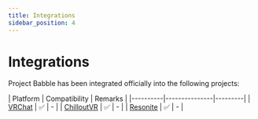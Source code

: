 ```yaml
---
title: Integrations
sidebar_position: 4
---
```


# Integrations
Project Babble has been integrated officially into the following projects:

[comment]: <> (https://www.tablesgenerator.com/markdown_tables)
| Platform | Compatibility | Remarks |
|----------|---------------|---------|
| [VRChat](docs\software\integrations\vrc.mdx)            | ✅             | -       |
| [ChilloutVR](docs\software\integrations\chilloutVR.mdx) | ✅             | -       |
| [Resonite](docs\software\integrations\resonite.mdx)     | ✅             | -       |
